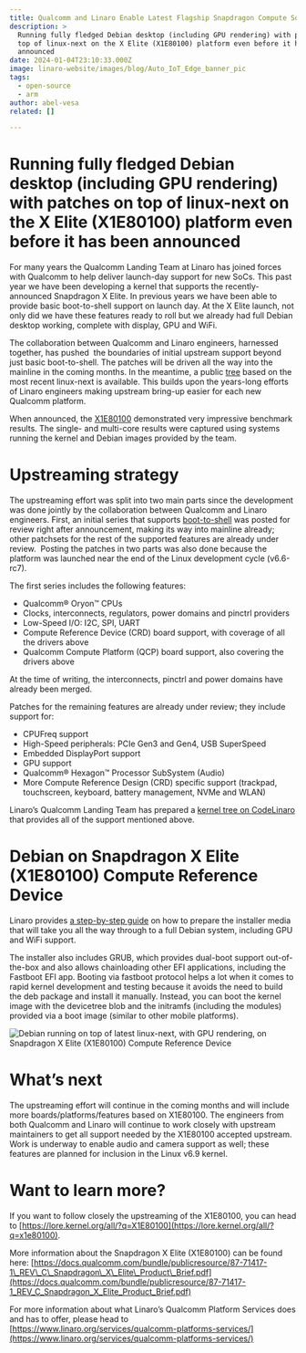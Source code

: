 ```yaml
---
title: Qualcomm and Linaro Enable Latest Flagship Snapdragon Compute SoC
description: >
  Running fully fledged Debian desktop (including GPU rendering) with patches on
  top of linux-next on the X Elite (X1E80100) platform even before it has been
  announced
date: 2024-01-04T23:10:33.000Z
image: linaro-website/images/blog/Auto_IoT_Edge_banner_pic
tags:
  - open-source
  - arm
author: abel-vesa
related: []

---
```


# Running fully fledged Debian desktop (including GPU rendering) with patches on top of linux-next on the X Elite (X1E80100) platform even before it has been announced

For many years the Qualcomm Landing Team at Linaro has joined forces with Qualcomm to help deliver launch-day support for new SoCs. This past year we have been developing a kernel that supports the recently-announced Snapdragon X Elite. In previous years we have been able to provide basic boot-to-shell support on launch day. At the X Elite launch, not only did we have these features ready to roll but we already had full Debian desktop working, complete with display, GPU and WiFi.

The collaboration between Qualcomm and Linaro engineers, harnessed together, has pushed  the boundaries of initial upstream support beyond just basic boot-to-shell. The patches will be driven all the way into the mainline in the coming months. In the meantime, a public [tree](https://git.codelinaro.org/linaro/qcomlt/demos/linux/-/tree/x1e80100) based on the most recent linux-next is available. This builds upon the years-long efforts of Linaro engineers making upstream bring-up easier for each new Qualcomm platform.

When announced, the [X1E80100](https://docs.qualcomm.com/bundle/publicresource/87-71417-1_REV_C_Snapdragon_X_Elite_Product_Brief.pdf) demonstrated very impressive benchmark results. The single- and multi-core results were captured using systems running the kernel and Debian images provided by the team.

# Upstreaming strategy

The upstreaming effort was split into two main parts since the development was done jointly by the collaboration between Qualcomm and Linaro engineers. First, an initial series that supports [boot-to-shell](https://lore.kernel.org/all/?q=x1e80100) was posted for review right after announcement, making its way into mainline already; other patchsets for the rest of the supported features are already under review.  Posting the patches in two parts was also done because the platform was launched near the end of the Linux development cycle (v6.6-rc7). 

The first series includes the following features:

* Qualcomm® Oryon™ CPUs
* Clocks, interconnects, regulators, power domains and pinctrl providers
* Low-Speed I/O: I2C, SPI, UART
* Compute Reference Device (CRD) board support, with coverage of all the drivers above
* Qualcomm Compute Platform (QCP) board support, also covering the drivers above

At the time of writing, the interconnects, pinctrl and power domains have already been merged.

Patches for the remaining features are already under review; they include support for:

* CPUFreq support 
* High-Speed peripherals: PCIe Gen3 and Gen4, USB SuperSpeed
* Embedded DisplayPort support
* GPU support
* Qualcomm® Hexagon™ Processor SubSystem (Audio)
* More Compute Reference Design (CRD) specific support (trackpad, touchscreen, keyboard, battery management, NVMe and WLAN)

Linaro’s Qualcomm Landing Team has prepared a [kernel tree on CodeLinaro](https://git.codelinaro.org/linaro/qcomlt/demos/linux/-/tree/x1e80100) that provides all of the support mentioned above.

# Debian on Snapdragon X Elite (X1E80100) Compute Reference Device

Linaro provides [a step-by-step guide](https://git.codelinaro.org/linaro/qcomlt/demos/debian-12-installer-image) on how to prepare the installer media that will take you all the way through to a full Debian system, including GPU and WiFi support. 

The installer also includes GRUB, which provides dual-boot support out-of-the-box and also allows chainloading other EFI applications, including the Fastboot EFI app. Booting via fastboot protocol helps a lot when it comes to rapid kernel development and testing because it avoids the need to build the deb package and install it manually. Instead, you can boot the kernel image with the devicetree blob and the initramfs (including the modules) provided via a boot image (similar to other mobile platforms).

![Debian running on top of latest linux-next, with GPU rendering, on Snapdragon X Elite (X1E80100) Compute Reference Device](/linaro-website/images/blog/debian-running)

# What’s next

The upstreaming effort will continue in the coming months and will include more boards/platforms/features based on X1E80100. The engineers from both Qualcomm and Linaro will continue to work closely with upstream maintainers to get all support needed by the X1E80100 accepted upstream. Work is underway to enable audio and camera support as well; these features are planned for inclusion in the Linux v6.9 kernel.

# Want to learn more?

If you want to follow closely the upstreaming of the X1E80100, you can head to [https://lore.kernel.org/all/?q=X1E80100](https://lore.kernel.org/all/?q=x1e80100).

More information about the Snapdragon X Elite (X1E80100) can be found here: [https://docs.qualcomm.com/bundle/publicresource/87-71417-1\_REV\_C\_Snapdragon\_X\_Elite\_Product\_Brief.pdf](https://docs.qualcomm.com/bundle/publicresource/87-71417-1_REV_C_Snapdragon_X_Elite_Product_Brief.pdf)

For more information about what Linaro’s Qualcomm Platform Services does and has to offer, please head to [https://www.linaro.org/services/qualcomm-platforms-services/](https://www.linaro.org/services/qualcomm-platforms-services/)
